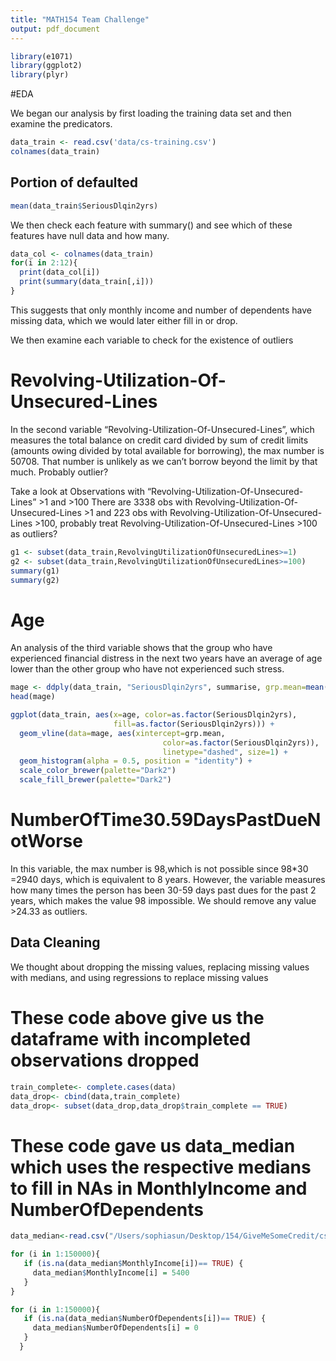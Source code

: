 ```yaml
---
title: "MATH154 Team Challenge"
output: pdf_document
---
```


```r
library(e1071)
library(ggplot2)
library(plyr)
```
#EDA

We began our analysis by first loading the training data set and then examine the predicators.

```r
data_train <- read.csv('data/cs-training.csv')
colnames(data_train)
```

## Portion of defaulted
```r
mean(data_train$SeriousDlqin2yrs)
```


We then check each feature with summary() and see which of these features have null data and how many.

```r
data_col <- colnames(data_train)
for(i in 2:12){
  print(data_col[i])
  print(summary(data_train[,i]))
}
```
This suggests that only monthly income and number of dependents have missing data, which we would later either fill in or drop.

We then examine each variable to check for the existence of outliers


# Revolving-Utilization-Of-Unsecured-Lines
In the second variable "Revolving-Utilization-Of-Unsecured-Lines", which measures the total balance on credit card divided by sum of credit limits (amounts owing divided by total available for borrowing), 
the max number is 50708. That number is unlikely as we can't borrow beyond the limit by that much. Probably outlier?

Take a look at Observations with "Revolving-Utilization-Of-Unsecured-Lines" >1 and >100
There are 3338 obs with Revolving-Utilization-Of-Unsecured-Lines >1 and 223 obs with Revolving-Utilization-Of-Unsecured-Lines >100, probably treat Revolving-Utilization-Of-Unsecured-Lines >100 as outliers?

```r
g1 <- subset(data_train,RevolvingUtilizationOfUnsecuredLines>=1)
g2 <- subset(data_train,RevolvingUtilizationOfUnsecuredLines>=100)
summary(g1)
summary(g2)
```

# Age

An analysis of the third variable shows that the group who have experienced financial distress in the next two years have an average of age lower than the other group who have not experienced such stress.

```r
mage <- ddply(data_train, "SeriousDlqin2yrs", summarise, grp.mean=mean(age))
head(mage)
```

```r
ggplot(data_train, aes(x=age, color=as.factor(SeriousDlqin2yrs),
                       fill=as.factor(SeriousDlqin2yrs))) +
  geom_vline(data=mage, aes(xintercept=grp.mean, 
                                  color=as.factor(SeriousDlqin2yrs)),
                                  linetype="dashed", size=1) +
  geom_histogram(alpha = 0.5, position = "identity") +
  scale_color_brewer(palette="Dark2")
  scale_fill_brewer(palette="Dark2")
```


# NumberOfTime30.59DaysPastDueNotWorse

In this variable, the max number is 98,which is not possible since 98*30 =2940 days, which is equivalent to 8 years. 
However, the variable measures how many times the person has been 30-59 days past dues for the past 2 years, which makes the value 98 impossible. We should remove any value >24.33 as outliers. 






## Data Cleaning

We thought about dropping the missing values, replacing missing values with medians, and using regressions to replace missing values

# These code above give us the dataframe with incompleted observations dropped 
```r
train_complete<- complete.cases(data)
data_drop<- cbind(data,train_complete)
data_drop<- subset(data_drop,data_drop$train_complete == TRUE)
```

# These code gave us data_median which uses the respective medians to fill in NAs in MonthlyIncome and NumberOfDependents
```r
data_median<-read.csv("/Users/sophiasun/Desktop/154/GiveMeSomeCredit/cs-training.csv",header= TRUE,sep=",")

for (i in 1:150000){
   if (is.na(data_median$MonthlyIncome[i])== TRUE) {
     data_median$MonthlyIncome[i] = 5400
   }
}

for (i in 1:150000){
   if (is.na(data_median$NumberOfDependents[i])== TRUE) {
     data_median$NumberOfDependents[i] = 0
   }
  }

```

